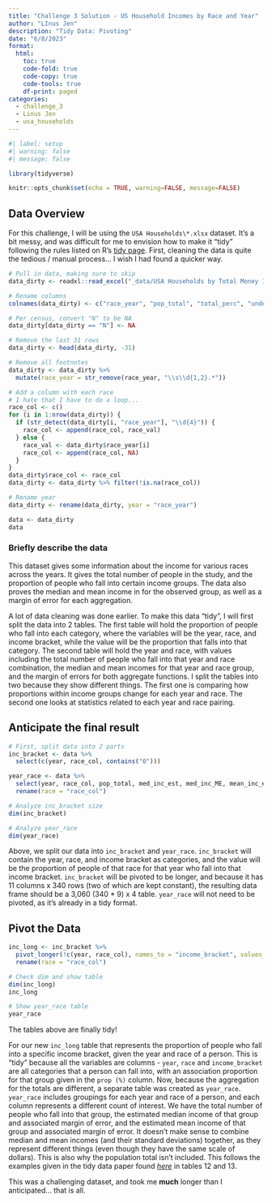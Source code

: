 ```yaml
---
title: "Challenge 3 Solution - US Household Incomes by Race and Year"
author: "LInus Jen"
description: "Tidy Data: Pivoting"
date: "6/8/2023"
format:
  html:
    toc: true
    code-fold: true
    code-copy: true
    code-tools: true
    df-print: paged
categories:
  - challenge_3
  - Linus Jen
  - usa_households
---
```


```r
#| label: setup
#| warning: false
#| message: false

library(tidyverse)

knitr::opts_chunk$set(echo = TRUE, warning=FALSE, message=FALSE)
```

## Data Overview

For this challenge, I will be using the `USA Households\*.xlsx` dataset. It's a bit messy, and was difficult for me to envision how to make it "tidy" following the rules listed on R's [tidy page](https://cran.r-project.org/web/packages/tidyr/vignettes/tidy-data.html). First, cleaning the data is quite the tedious / manual process... I wish I had found a quicker way.

```r
# Pull in data, making sure to skip 
data_dirty <- readxl::read_excel("_data/USA Households by Total Money Income, Race, and Hispanic Origin of Householder 1967 to 2019.xlsx", skip=4)

# Rename columns
colnames(data_dirty) <- c("race_year", "pop_total", "total_perc", "under_15000", "15000_24999", "25000_34999", "35000_49999", "50000_74999", "75000_99999", "100000_149999", "150000_199999", "200000_plus", "med_inc_est", "med_inc_ME", "mean_inc_est", "mean_inc_ME")

# Per census, convert "N" to be NA
data_dirty[data_dirty == "N"] <- NA

# Remove the last 31 rows
data_dirty <- head(data_dirty, -31)

# Remove all footnotes
data_dirty <- data_dirty %>%
  mutate(race_year = str_remove(race_year, "\\s\\d{1,2}.*"))

# Add a column with each race
# I hate that I have to do a loop...
race_col <- c()
for (i in 1:nrow(data_dirty)) {
  if (str_detect(data_dirty[i, "race_year"], "\\d{4}")) {
    race_col <- append(race_col, race_val)
  } else {
    race_val <- data_dirty$race_year[i]
    race_col <- append(race_col, NA)
  }
}
data_dirty$race_col <- race_col
data_dirty <- data_dirty %>% filter(!is.na(race_col))

# Rename year
data_dirty <- rename(data_dirty, year = "race_year")

data <- data_dirty
data
```

### Briefly describe the data

This dataset gives some information about the income for various races across the years. It gives the total number of people in the study, and the proportion of people who fall into certain income groups. The data also proves the median and mean income in for the observed group, as well as a margin of error for each aggregation.

A lot of data cleaning was done earlier. To make this data "tidy", I will first split the data into 2 tables. The first table will hold the proportion of people who fall into each category, where the variables will be the year, race, and income bracket, while the value will be the proportion that falls into that category. The second table will hold the year and race, with values including the total number of people who fall into that year and race combination, the median and mean incomes for that year and race group, and the margin of errors for both aggregate functions. I split the tables into two because they show different things. The first one is comparing how proportions within income groups change for each year and race. The second one looks at statistics related to each year and race pairing.

## Anticipate the final result

```r
# First, split data into 2 parts
inc_bracket <- data %>% 
  select(c(year, race_col, contains("0")))

year_race <- data %>%
  select(year, race_col, pop_total, med_inc_est, med_inc_ME, mean_inc_est, mean_inc_ME) %>%
  rename(race = "race_col")

# Analyze inc_bracket size
dim(inc_bracket)

# Analyze year_race
dim(year_race)
```
Above, we split our data into `inc_bracket` and `year_race`. `inc_bracket` will contain the year, race, and income bracket as categories, and the value will be the proportion of people of that race for that year who fall into that income bracket. `inc_bracket` will be pivoted to be longer, and because it has 11 columns x 340 rows (two of which are kept constant), the resulting data frame should be a 3,060 (340 * 9) x 4 table. `year_race` will not need to be pivoted, as it's already in a tidy format.

## Pivot the Data


```r
inc_long <- inc_bracket %>% 
  pivot_longer(!c(year, race_col), names_to = "income_bracket", values_to = "prop (%)") %>%
  rename(race = "race_col")

# Check dim and show table
dim(inc_long)
inc_long

# Show year_race table
year_race
```

The tables above are finally tidy!

For our new `inc_long` table that represents the proportion of people who fall into a specific income bracket, given the year and race of a person. This is "tidy" because all the variables are columns - `year`, `race` and `income_bracket` are all categories that a person can fall into, with an association proportion for that group given in the `prop (%)` column. Now, because the aggregation for the totals are different, a separate table was created as `year_race`. `year_race` includes groupings for each year and race of a person, and each column represents a different count of interest. We have the total number of people who fall into that group, the estimated median income of that group and associated margin of error, and the estimated mean income of that group and associated margin of error. It doesn't make sense to combine median and mean incomes (and their standard deviations) together, as they represent different things (even though they have the same scale of dollars). This is also why the population total isn't included. This follows the examples given in the tidy data paper found [*here*](https://vita.had.co.nz/papers/tidy-data.pdf) in tables 12 and 13.

This was a challenging dataset, and took me **much** longer than I anticipated... that is all.
